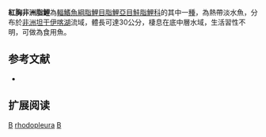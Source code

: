 {{Speciesbox 
| genus = Brycinus
| species = rhodopleura
| status = LC
| status_system = IUCN3.1
| authority =  [[Boulenger|Boulenger]], 1906
| synonyms = *''Alestes rhodopleura''<br /><small>Boulenger, 1906</small>
*''Alestes macrolepidotus rhodopleura''<br /><small>Boulenger, 1906</small>
}}
'''紅胸非洲脂鯉'''為[[輻鰭魚綱|輻鰭魚綱]][[脂鯉目|脂鯉目]][[脂鯉亞目|脂鯉亞目]][[鮭脂鯉科|鮭脂鯉科]]的其中一[[種|種]]，為熱帶淡水魚，分布於[[非洲|非洲]][[坦干伊喀湖|坦干伊喀湖]]流域，體長可達30公分，棲息在底中層水域，生活習性不明，可做為食用魚。
==参考文献==
{{refbegin}}
*{{FishBase_species|genus=Brycinus|species=rhodopleura|year=2014|month=1}}
{{refend}}

== 扩展阅读 ==
{{refbegin}}
{{wikispecies-inline|Brycinus rhodopleura|紅胸非洲脂鯉}}
{{refend}}

{{Taxonbar|from=Q3318747}}

[[Category:食用魚|B]]
[[Category:非洲脂鯉屬|rhodopleura]]
[[Category:1906年描述的魚類|B]]

{{魚類小作品}}